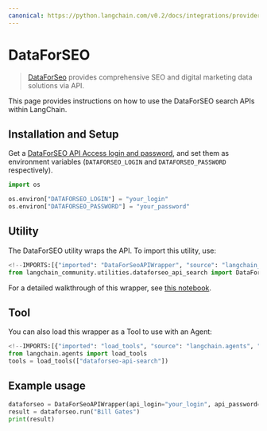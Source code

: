 ```yaml
---
canonical: https://python.langchain.com/v0.2/docs/integrations/providers/dataforseo/
---
```


# DataForSEO

> [DataForSeo](https://dataforseo.com/) provides comprehensive SEO and digital marketing data solutions via API.

This page provides instructions on how to use the DataForSEO search APIs within LangChain.

## Installation and Setup

Get a [DataForSEO API Access login and password](https://app.dataforseo.com/register), and set them as environment variables
(`DATAFORSEO_LOGIN` and `DATAFORSEO_PASSWORD` respectively).

```python
import os

os.environ["DATAFORSEO_LOGIN"] = "your_login"
os.environ["DATAFORSEO_PASSWORD"] = "your_password"
```

## Utility

The DataForSEO utility wraps the API. To import this utility, use:

```python
<!--IMPORTS:[{"imported": "DataForSeoAPIWrapper", "source": "langchain_community.utilities.dataforseo_api_search", "docs": "https://api.python.langchain.com/en/latest/utilities/langchain_community.utilities.dataforseo_api_search.DataForSeoAPIWrapper.html", "title": "DataForSEO"}]-->
from langchain_community.utilities.dataforseo_api_search import DataForSeoAPIWrapper
```

For a detailed walkthrough of this wrapper, see [this notebook](/docs/integrations/tools/dataforseo).

## Tool

You can also load this wrapper as a Tool to use with an Agent:

```python
<!--IMPORTS:[{"imported": "load_tools", "source": "langchain.agents", "docs": "https://api.python.langchain.com/en/latest/agent_toolkits/langchain_community.agent_toolkits.load_tools.load_tools.html", "title": "DataForSEO"}]-->
from langchain.agents import load_tools
tools = load_tools(["dataforseo-api-search"])
```

## Example usage

```python
dataforseo = DataForSeoAPIWrapper(api_login="your_login", api_password="your_password")
result = dataforseo.run("Bill Gates")
print(result)
```